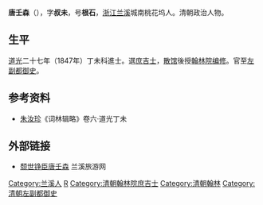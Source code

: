 '''唐壬森'''（{{bd|1805年||1891年|catIdx=T唐}}），字'''叔未'''，号'''根石'''，[[浙江|浙江]][[兰溪|兰溪]]城南桃花坞人。清朝政治人物。

== 生平 ==
[[道光|道光]]二十七年（1847年）丁未科進士。選[[庶吉士|庶吉士]]，[[散馆|散馆]]後授[[翰林院|翰林院]][[编修|编修]]。官至[[副都御史|左副都御史]]。

==参考资料==
*[[朱汝珍|朱汝珍]]《词林辑略》卷六·道光丁未

==外部链接==
*[http://www.lxta.gov.cn/onews.asp?id=131 颓世铮臣唐壬森]{{dead link|date=2017年12月 |bot=InternetArchiveBot |fix-attempted=yes }} 兰溪旅游网

{{道光二十七年丁未科殿試金榜}}

{{Authority control}}

{{DEFAULTSORT:Tang唐}}
[[Category:兰溪人|Category:兰溪人]]
[[Category:唐姓|R]]
[[Category:清朝翰林院庶吉士|Category:清朝翰林院庶吉士]]
[[Category:清朝翰林|Category:清朝翰林]]
[[Category:清朝左副都御史|Category:清朝左副都御史]]
